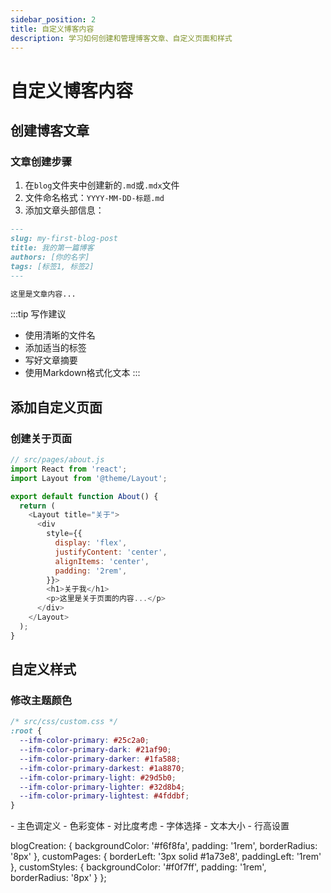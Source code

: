 ```yaml
---
sidebar_position: 2
title: 自定义博客内容
description: 学习如何创建和管理博客文章、自定义页面和样式
---
```



# 自定义博客内容

## 创建博客文章

<div className="blog-creation">

### 文章创建步骤

1. 在`blog`文件夹中创建新的`.md`或`.mdx`文件
2. 文件命名格式：`YYYY-MM-DD-标题.md`
3. 添加文章头部信息：

```markdown
---
slug: my-first-blog-post
title: 我的第一篇博客
authors: [你的名字]
tags: [标签1, 标签2]
---

这里是文章内容...
```

:::tip 写作建议
- 使用清晰的文件名
- 添加适当的标签
- 写好文章摘要
- 使用Markdown格式化文本
:::

</div>

## 添加自定义页面

<div className="custom-pages">

### 创建关于页面

```javascript
// src/pages/about.js
import React from 'react';
import Layout from '@theme/Layout';

export default function About() {
  return (
    <Layout title="关于">
      <div
        style={{
          display: 'flex',
          justifyContent: 'center',
          alignItems: 'center',
          padding: '2rem',
        }}>
        <h1>关于我</h1>
        <p>这里是关于页面的内容...</p>
      </div>
    </Layout>
  );
}
```

</div>

## 自定义样式

<div className="custom-styles">

### 修改主题颜色

```css
/* src/css/custom.css */
:root {
  --ifm-color-primary: #25c2a0;
  --ifm-color-primary-dark: #21af90;
  --ifm-color-primary-darker: #1fa588;
  --ifm-color-primary-darkest: #1a8870;
  --ifm-color-primary-light: #29d5b0;
  --ifm-color-primary-lighter: #32d8b4;
  --ifm-color-primary-lightest: #4fddbf;
}
```

<Tabs>
  <TabItem value="colors" label="颜色系统" default>
    - 主色调定义
    - 色彩变体
    - 对比度考虑
  </TabItem>
  <TabItem value="typography" label="排版样式">
    - 字体选择
    - 文本大小
    - 行高设置
  </TabItem>
</Tabs>

</div>

  blogCreation: {
    backgroundColor: '#f6f8fa',
    padding: '1rem',
    borderRadius: '8px'
  },
  customPages: {
    borderLeft: '3px solid #1a73e8',
    paddingLeft: '1rem'
  },
  customStyles: {
    backgroundColor: '#f0f7ff',
    padding: '1rem',
    borderRadius: '8px'
  }
}; 